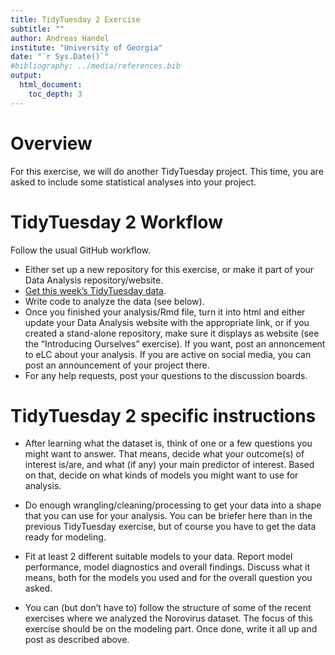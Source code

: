 ```yaml
---
title: TidyTuesday 2 Exercise 
subtitle: ""
author: Andreas Handel
institute: "University of Georgia"
date: "`r Sys.Date()`"
#bibliography: ../media/references.bib
output: 
  html_document:
    toc_depth: 3
---
```


# Overview
For this exercise, we will do another TidyTuesday project. This time, you are asked to include some statistical analyses into your project.


# TidyTuesday 2 Workflow

Follow the usual GitHub workflow.

* Either set up a new repository for this exercise, or make it part of your Data Analysis repository/website.
* [Get this week's TidyTuesday data](https://github.com/rfordatascience/tidytuesday). 
* Write code to analyze the data (see below). 
* Once you finished your analysis/Rmd file, turn it into html and either update your Data Analysis website with the appropriate link, or if you created a stand-alone repository, make sure it displays as website (see the "Introducing Ourselves" exercise). If you want, post an annoncement to eLC about your analysis. If you are active on social media, you can post an announcement of your project there. 
* For any help requests, post your questions to the discussion boards. 


# TidyTuesday 2 specific instructions

* After learning what the dataset is, think of one or a few questions you might want to answer. That means, decide what your outcome(s) of interest is/are, and what (if any) your main predictor of interest. Based on that, decide on what kinds of models you might want to use for analysis.

* Do enough wrangling/cleaning/processing to get your data into a shape that you can use for your analysis. You can be briefer here than in the previous TidyTuesday exercise, but of course you have to get the data ready for modeling.

* Fit at least 2 different suitable models to your data. Report model performance, model diagnostics and overall findings. Discuss what it means, both for the models you used and for the overall question you asked.

* You can (but don't have to) follow the structure of some of the recent exercises where we analyzed the Norovirus dataset. The focus of this exercise should be on the modeling part. Once done, write it all up and post as described above.



